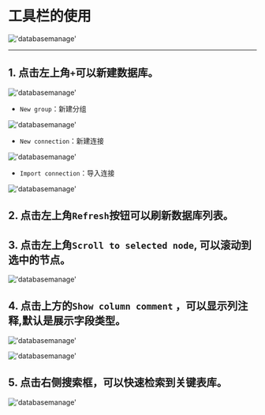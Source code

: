 # 工具栏的使用

!['databasemanage'](/image/connection-manage/databasemanage77.png)

---

## 1. 点击左上角`+`可以新建数据库。

!['databasemanage'](/image/connection-manage/databasemanage55.png)

- `New group`：新建分组

!['databasemanage'](/image/connection-manage/databasemanage44.png)

- `New connection`：新建连接

!['databasemanage'](/image/connection-manage/databasemanage22.png)

- `Import connection`：导入连接

!['databasemanage'](/image/connection-manage/databasemanage33.png)



## 2. 点击左上角`Refresh`按钮可以刷新数据库列表。

## 3. 点击左上角`Scroll to selected node`, 可以滚动到选中的节点。

!['databasemanage'](/image/connection-manage/Scroll.png)

## 4. 点击上方的`Show column comment` ，可以显示列注释,默认是展示字段类型。

!['databasemanage'](/image/connection-manage/column-comment2.png)

!['databasemanage'](/image/connection-manage/column-comment3.png)

## 5. 点击右侧搜索框，可以快速检索到关键表库。

!['databasemanage'](/image/connection-manage/searchBar.png)
